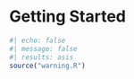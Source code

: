 # Getting Started {.unnumbered}

```r
#| echo: false
#| message: false
#| results: asis
source("warning.R")
```